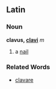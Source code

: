 ==Latin==
===Noun===
'''clavus, [[Wiktionary Appendix:Latin second declension|clavi]]''' ''m''

#a [[nail]]
===Related Words===
*[[clavare]]